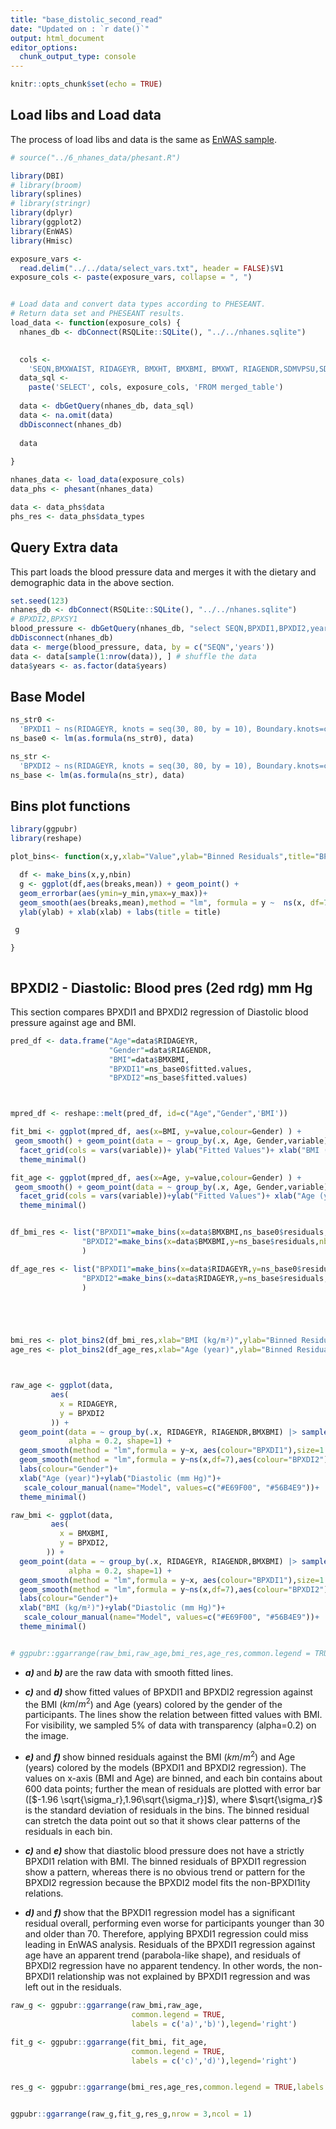```yaml
---
title: "base_distolic_second_read"
date: "Updated on : `r date()`"
output: html_document
editor_options: 
  chunk_output_type: console
---
```



```r
knitr::opts_chunk$set(echo = TRUE)
```


## Load libs and Load data
The process of load libs and data is the same as [EnWAS sample](https://ccb-hms.github.io/Imputation/7_enwas/EnWAS_simple.html).

```r
# source("../6_nhanes_data/phesant.R")

library(DBI)
# library(broom)
library(splines)
# library(stringr)
library(dplyr)
library(ggplot2)
library(EnWAS)
library(Hmisc)

exposure_vars <-
  read.delim("../../data/select_vars.txt", header = FALSE)$V1
exposure_cols <- paste(exposure_vars, collapse = ", ")


# Load data and convert data types according to PHESEANT.
# Return data set and PHESEANT results.
load_data <- function(exposure_cols) {
  nhanes_db <- dbConnect(RSQLite::SQLite(), "../../nhanes.sqlite")

  
  cols <-
    'SEQN,BMXWAIST, RIDAGEYR, BMXHT, BMXBMI, BMXWT, RIAGENDR,SDMVPSU,SDMVSTRA,RIDRETH1, INDFMPIR, years,'
  data_sql <-
    paste('SELECT', cols, exposure_cols, 'FROM merged_table')
  
  data <- dbGetQuery(nhanes_db, data_sql)
  data <- na.omit(data)
  dbDisconnect(nhanes_db)
  
  data
  
}

nhanes_data <- load_data(exposure_cols) 
data_phs <- phesant(nhanes_data)

data <- data_phs$data
phs_res <- data_phs$data_types

```

## Query Extra data 
This part loads the blood pressure data and merges it with the dietary and demographic data in the above section.

```r
set.seed(123)
nhanes_db <- dbConnect(RSQLite::SQLite(), "../../nhanes.sqlite")
# BPXDI2,BPXSY1
blood_pressure <- dbGetQuery(nhanes_db, "select SEQN,BPXDI1,BPXDI2,years from blood_pressure where BPXDI1 IS NOT NULL and BPXDI2 IS NOT NULL and BPXDI2 <> 0 and BPXDI1 <> 0")
dbDisconnect(nhanes_db)
data <- merge(blood_pressure, data, by = c("SEQN",'years'))
data <- data[sample(1:nrow(data)), ] # shuffle the data
data$years <- as.factor(data$years)
```

## Base Model

```r
ns_str0 <-
  'BPXDI1 ~ ns(RIDAGEYR, knots = seq(30, 80, by = 10), Boundary.knots=c(20,90)) * RIAGENDR + ns(BMXBMI,knots = c(seq(15, 45, by = 5),seq(45,65,by=10)),Boundary.knots=c(10,85))'
ns_base0 <- lm(as.formula(ns_str0), data)

ns_str <-
  'BPXDI2 ~ ns(RIDAGEYR, knots = seq(30, 80, by = 10), Boundary.knots=c(20,90)) * RIAGENDR + ns(BMXBMI,knots = c(seq(15, 45, by = 5),seq(45,65,by=10)),Boundary.knots=c(10,85))'
ns_base <- lm(as.formula(ns_str), data)
```

## Bins plot functions


```r
library(ggpubr)
library(reshape)

plot_bins<- function(x,y,xlab="Value",ylab="Binned Residuals",title="BPXDI1",nbin=600){

  df <- make_bins(x,y,nbin)
  g <- ggplot(df,aes(breaks,mean)) + geom_point() +
  geom_errorbar(aes(ymin=y_min,ymax=y_max))+
  geom_smooth(aes(breaks,mean),method = "lm", formula = y ~  ns(x, df=7))+
  ylab(ylab) + xlab(xlab) + labs(title = title)

 g

}



```


## BPXDI2 - Diastolic: Blood pres (2ed rdg) mm Hg

This section compares BPXDI1 and BPXDI2 regression of Diastolic blood pressure against age and BMI.

```r


pred_df <- data.frame("Age"=data$RIDAGEYR,
                      "Gender"=data$RIAGENDR,
                      "BMI"=data$BMXBMI,
                      "BPXDI1"=ns_base0$fitted.values,
                      "BPXDI2"=ns_base$fitted.values)



mpred_df <- reshape::melt(pred_df, id=c("Age","Gender",'BMI'))

fit_bmi <- ggplot(mpred_df, aes(x=BMI, y=value,colour=Gender) ) +
 geom_smooth() + geom_point(data = ~ group_by(.x, Age, Gender,variable) |> sample_frac(0.05),alpha=0.2)+
  facet_grid(cols = vars(variable))+ ylab("Fitted Values")+ xlab("BMI (kg/m²)")+
  theme_minimal()

fit_age <- ggplot(mpred_df, aes(x=Age, y=value,colour=Gender) ) +
 geom_smooth() + geom_point(data = ~ group_by(.x, Age, Gender,variable) |> sample_frac(0.05),alpha=0.2)+
  facet_grid(cols = vars(variable))+ylab("Fitted Values")+ xlab("Age (year)")+
  theme_minimal()


df_bmi_res <- list("BPXDI1"=make_bins(x=data$BMXBMI,ns_base0$residuals,nbin=600),
                "BPXDI2"=make_bins(x=data$BMXBMI,y=ns_base$residuals,nbin=600)
                )

df_age_res <- list("BPXDI1"=make_bins(x=data$RIDAGEYR,y=ns_base0$residual,nbin=600),
                "BPXDI2"=make_bins(x=data$RIDAGEYR,y=ns_base$residuals,nbin=600)
                )





bmi_res <- plot_bins2(df_bmi_res,xlab="BMI (kg/m²)",ylab="Binned Residuals") + xlim(min(data$BMXBMI),max(data$BMXBMI))
age_res <- plot_bins2(df_age_res,xlab="Age (year)",ylab="Binned Residuals") 



raw_age <- ggplot(data,
         aes(
           x = RIDAGEYR,
           y = BPXDI2
         )) +
  geom_point(data = ~ group_by(.x, RIDAGEYR, RIAGENDR,BMXBMI) |> sample_frac(0.5),
             alpha = 0.2, shape=1) + 
  geom_smooth(method = "lm",formula = y~x, aes(colour="BPXDI1"),size=1.5)+
  geom_smooth(method = "lm",formula = y~ns(x,df=7),aes(colour="BPXDI2"),size=1.5) +
  labs(colour="Gender")+
  xlab("Age (year)")+ylab("Diastolic (mm Hg)")+
   scale_colour_manual(name="Model", values=c("#E69F00", "#56B4E9"))+
  theme_minimal()

raw_bmi <- ggplot(data,
         aes(
           x = BMXBMI,
           y = BPXDI2,
        )) +
  geom_point(data = ~ group_by(.x, RIDAGEYR, RIAGENDR,BMXBMI) |> sample_frac(0.5),
             alpha = 0.2, shape=1) + 
  geom_smooth(method = "lm",formula = y~x, aes(colour="BPXDI1"),size=1.5)+
  geom_smooth(method = "lm",formula = y~ns(x,df=7),aes(colour="BPXDI2"),size=1.5) +
  labs(colour="Gender")+
  xlab("BMI (kg/m²)")+ylab("Diastolic (mm Hg)")+
   scale_colour_manual(name="Model", values=c("#E69F00", "#56B4E9"))+
  theme_minimal()


# ggpubr::ggarrange(raw_bmi,raw_age,bmi_res,age_res,common.legend = TRUE,labels = c('a','b','c','d'))


```

- <em><strong> a) </strong></em> and <em><strong> b) </strong></em> are the raw data with smooth fitted lines.

- <em><strong> c) </strong></em> and <em><strong> d) </strong></em> show fitted values of BPXDI1 and BPXDI2 regression against the BMI ($km/m^2$) and Age (years) colored by the gender of the participants. The lines show the relation between fitted values with BMI. For visibility, we sampled 5% of data with transparency (alpha=0.2) on the image.


- <em><strong> e) </strong></em> and <em><strong> f) </strong></em> show binned residuals against the BMI ($km/m^2$) and Age (years) colored by the models (BPXDI1 and BPXDI2 regression). The values on x-axis (BMI and Age) are binned, and each bin contains about 600 data points; further the mean of residuals are plotted with error bar ([$-1.96 \sqrt{\sigma_r},1.96\sqrt{\sigma_r}]$), where $\sqrt{\sigma_r}$ is the standard deviation of residuals in the bins. The binned residual can stretch the data point out so that it shows clear patterns of the residuals in each bin.

- <em><strong> c) </strong></em> and <em><strong> e) </strong></em> show that diastolic blood pressure does not have a strictly BPXDI1 relation with BMI. The binned residuals of BPXDI1 regression show a pattern, whereas there is no obvious trend or pattern for the BPXDI2 regression because the BPXDI2 model fits the non-BPXDI1ity relations.

- <em><strong> d) </strong></em> and <em><strong> f) </strong></em> show that the BPXDI1 regression model has a significant residual overall, performing even worse for participants younger than 30 and older than 70. Therefore, applying BPXDI1 regression could miss leading in EnWAS analysis.  Residuals of the BPXDI1 regression against age have an apparent trend (parabola-like shape), and residuals of BPXDI2 regression have no apparent tendency. In other words, the non-BPXDI1 relationship was not explained by BPXDI1 regression and was left out in the residuals.



```r
raw_g <- ggpubr::ggarrange(raw_bmi,raw_age,
                           common.legend = TRUE,
                           labels = c('a)','b)'),legend='right')

fit_g <- ggpubr::ggarrange(fit_bmi, fit_age,
                           common.legend = TRUE,
                           labels = c('c)','d)'),legend='right')


res_g <- ggpubr::ggarrange(bmi_res,age_res,common.legend = TRUE,labels = c('e)','f)'),legend='right')


ggpubr::ggarrange(raw_g,fit_g,res_g,nrow = 3,ncol = 1)




```
